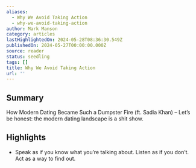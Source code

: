 ```yaml
---
aliases:
  - Why We Avoid Taking Action
  - why-we-avoid-taking-action
author: Mark Manson
category: articles
lastHighlightedOn: 2024-05-28T08:36:30.549Z
publishedOn: 2024-05-27T00:00:00.000Z
source: reader
status: seedling
tags: []
title: Why We Avoid Taking Action
url: ''
---
```

## Summary

How Modern Dating Became Such a Dumpster Fire (ft. Sadia Khan) – Let’s be honest: the modern dating landscape is a shit show.

## Highlights

- Speak as if you know what you’re talking about. Listen as if you don’t.
  Act as a way to find out.
